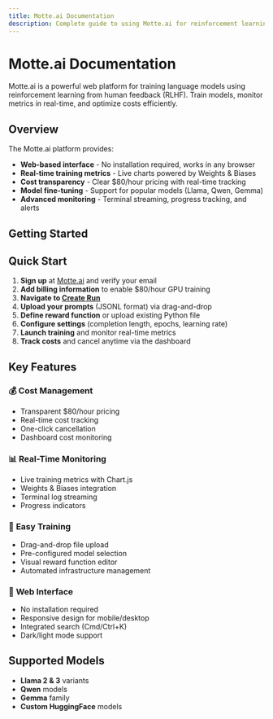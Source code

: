 ```yaml
---
title: Motte.ai Documentation
description: Complete guide to using Motte.ai for reinforcement learning training
---
```


# Motte.ai Documentation

Motte.ai is a powerful web platform for training language models using reinforcement learning from human feedback (RLHF). Train models, monitor metrics in real-time, and optimize costs efficiently.

## Overview

The Motte.ai platform provides:

- **Web-based interface** - No installation required, works in any browser
- **Real-time training metrics** - Live charts powered by Weights & Biases
- **Cost transparency** - Clear $80/hour pricing with real-time tracking
- **Model fine-tuning** - Support for popular models (Llama, Qwen, Gemma)
- **Advanced monitoring** - Terminal streaming, progress tracking, and alerts

## Getting Started

<Cards>
  <Card title="Account Setup" href="/docs/installation" />
  <Card title="Creating Your First Run" href="/docs/authentication" />
  <Card title="Web Interface Guide" href="/docs/api-reference" />
  <Card title="File Formats" href="/docs/file-formats" />
  <Card title="Complete Examples" href="/docs/examples" />
</Cards>

## Quick Start

1. **Sign up** at [Motte.ai](https://motte.ai) and verify your email
2. **Add billing information** to enable $80/hour GPU training
3. **Navigate to [Create Run](https://motte.ai/runs/create)**
4. **Upload your prompts** (JSONL format) via drag-and-drop
5. **Define reward function** or upload existing Python file
6. **Configure settings** (completion length, epochs, learning rate)
7. **Launch training** and monitor real-time metrics
8. **Track costs** and cancel anytime via the dashboard

## Key Features

### 💰 **Cost Management**
- Transparent $80/hour pricing
- Real-time cost tracking
- One-click cancellation
- Dashboard cost monitoring

### 📊 **Real-Time Monitoring**
- Live training metrics with Chart.js
- Weights & Biases integration
- Terminal log streaming
- Progress indicators

### 🚀 **Easy Training**
- Drag-and-drop file upload
- Pre-configured model selection
- Visual reward function editor
- Automated infrastructure management

### 📱 **Web Interface**
- No installation required
- Responsive design for mobile/desktop
- Integrated search (Cmd/Ctrl+K)
- Dark/light mode support

## Supported Models

- **Llama 2 & 3** variants
- **Qwen** models  
- **Gemma** family
- **Custom HuggingFace** models
